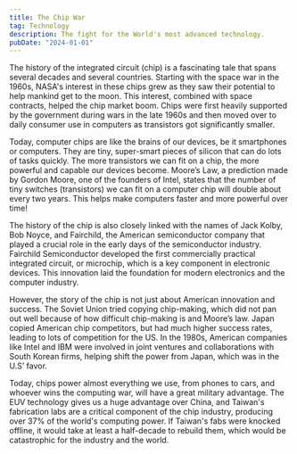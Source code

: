 ```yaml
---
title: The Chip War
tag: Technology
description: The fight for the World's most advanced technology.
pubDate: "2024-01-01"
---
```


The history of the integrated circuit (chip) is a fascinating tale that spans several decades and several countries. Starting with the space war in the 1960s, NASA's interest in these chips grew as they saw their potential to help mankind get to the moon. This interest, combined with space contracts, helped the chip market boom. Chips were first heavily supported by the government during wars in the late 1960s and then moved over to daily consumer use in computers as transistors got significantly smaller.

Today, computer chips are like the brains of our devices, be it smartphones or computers. They are tiny, super-smart pieces of silicon that can do lots of tasks quickly. The more transistors we can fit on a chip, the more powerful and capable our devices become. Moore’s Law, a prediction made by Gordon Moore, one of the founders of Intel, states that the number of tiny switches (transistors) we can fit on a computer chip will double about every two years. This helps make computers faster and more powerful over time!

The history of the chip is also closely linked with the names of Jack Kolby, Bob Noyce, and Fairchild, the American semiconductor company that played a crucial role in the early days of the semiconductor industry. Fairchild Semiconductor developed the first commercially practical integrated circuit, or microchip, which is a key component in electronic devices. This innovation laid the foundation for modern electronics and the computer industry.

However, the story of the chip is not just about American innovation and success. The Soviet Union tried copying chip-making, which did not pan out well because of how difficult chip-making is and Moore’s law. Japan copied American chip competitors, but had much higher success rates, leading to lots of competition for the US. In the 1980s, American companies like Intel and IBM were involved in joint ventures and collaborations with South Korean firms, helping shift the power from Japan, which was in the U.S’ favor.

Today, chips power almost everything we use, from phones to cars, and whoever wins the computing war, will have a great military advantage. The EUV technology gives us a huge advantage over China, and Taiwan's fabrication labs are a critical component of the chip industry, producing over 37% of the world's computing power. If Taiwan's fabs were knocked offline, it would take at least a half-decade to rebuild them, which would be catastrophic for the industry and the world.
